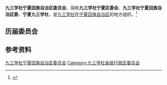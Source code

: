 {{Infobox PRCG
|机构名称 = 九三学社宁夏回族自治区委员会
|标志1    =
|格言1    =
|届数     = 
|任期始   = 
|任期终   =
|职位1    = 主任委员
|人员1    = 
|职位2    = 副主任委员
|人员2    =
|人数2    =
|职位3    =
|人员3    =
|组织法规 = 九三学社章程
|上级机构 = [[九三学社中央委员会|九三学社中央委员会]]
|机构类型 = [[民主党派|民主党派]][[中国一级行政区|省级行政区]][[委员会|委员会]]
|行政级别 = 正厅级
|场所1    = 
|地址1    = 
|邮编1    = 
|电话1    = 
|官网1    = {{url|http://www.nx93.gov.cn}}
}}
'''九三学社宁夏回族自治区委员会'''，简称'''九三学社宁夏区委会'''、'''九三学社宁夏回族自治区委'''、'''宁夏九三学社'''，是[[九三学社|九三学社]]在[[宁夏回族自治区|宁夏回族自治区]]的地方组织。<ref>{{cite book|title=宁夏百科全书|author=《宁夏百科全书》编纂委员会编|publisher=宁夏人民出版社|year=1998|isbn=|location=|page=}}</ref>

== 历届委员会 ==

== 参考资料 ==
{{reflist}}

{{中华人民共和国各省级行政区|委员会|九三学社|仅内地=yes}}

{{Authority control}}
[[Category:九三学社宁夏回族自治区委员会|]]
[[Category:九三学社省级行政区委员会|Category:九三学社省级行政区委员会]]